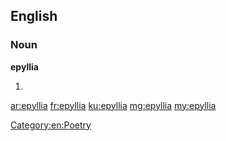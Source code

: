 ==English==

===Noun===
'''epyllia'''

# {{plural of|epyllion}}

[[Category:en:Poetry]]

[[ar:epyllia]]
[[fr:epyllia]]
[[ku:epyllia]]
[[mg:epyllia]]
[[my:epyllia]]